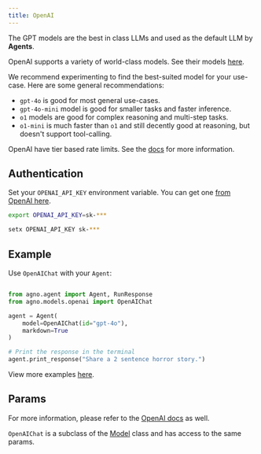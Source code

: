 ```yaml
---
title: OpenAI
---
```


The GPT models are the best in class LLMs and used as the default LLM by **Agents**.

OpenAI supports a variety of world-class models. See their models [here](https://platform.openai.com/docs/models).

We recommend experimenting to find the best-suited model for your use-case. Here are some general recommendations:

- `gpt-4o` is good for most general use-cases.
- `gpt-4o-mini` model is good for smaller tasks and faster inference.
- `o1` models are good for complex reasoning and multi-step tasks. 
- `o1-mini` is much faster than `o1` and still decently good at reasoning, but doesn't support tool-calling.

OpenAI have tier based rate limits. See the [docs](https://platform.openai.com/docs/guides/rate-limits/usage-tiers) for more information.

## Authentication

Set your `OPENAI_API_KEY` environment variable. You can get one [from OpenAI here](https://platform.openai.com/account/api-keys).

<CodeGroup>

```bash Mac
export OPENAI_API_KEY=sk-***
```

```bash Windows
setx OPENAI_API_KEY sk-***
```

</CodeGroup>

## Example

Use `OpenAIChat` with your `Agent`:

<CodeGroup>

```python agent.py

from agno.agent import Agent, RunResponse
from agno.models.openai import OpenAIChat

agent = Agent(
    model=OpenAIChat(id="gpt-4o"),
    markdown=True
)

# Print the response in the terminal
agent.print_response("Share a 2 sentence horror story.")

```
</CodeGroup>

<Note> View more examples [here](../examples/models/openai). </Note>

## Params

For more information, please refer to the [OpenAI docs](https://platform.openai.com/docs/api-reference/chat/create) as well.

<Snippet file="model-openai-params.mdx" />

`OpenAIChat` is a subclass of the [Model](/reference/model) class and has access to the same params.

